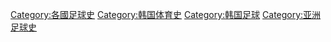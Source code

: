 [[Category:各國足球史|Category:各國足球史]]
[[Category:韩国体育史|Category:韩国体育史]]
[[Category:韩国足球|Category:韩国足球]]
[[Category:亚洲足球史|Category:亚洲足球史]]